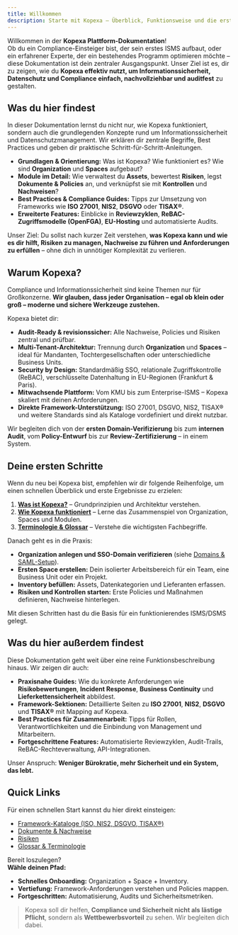 ```yaml
---
title: Willkommen
description: Starte mit Kopexa – Überblick, Funktionsweise und die ersten Schritte
---
```


Willkommen in der **Kopexa Plattform-Dokumentation**!  
Ob du ein Compliance-Einsteiger bist, der sein erstes ISMS aufbaut, oder ein erfahrener Experte, der ein bestehendes Programm optimieren möchte – diese Dokumentation ist dein zentraler Ausgangspunkt. Unser Ziel ist es, dir zu zeigen, wie du **Kopexa effektiv nutzt, um Informationssicherheit, Datenschutz und Compliance einfach, nachvollziehbar und auditfest** zu gestalten.

## Was du hier findest

In dieser Dokumentation lernst du nicht nur, wie Kopexa funktioniert, sondern auch die grundlegenden Konzepte rund um Informationssicherheit und Datenschutzmanagement. Wir erklären dir zentrale Begriffe, Best Practices und geben dir praktische Schritt-für-Schritt-Anleitungen.

- **Grundlagen & Orientierung:** Was ist Kopexa? Wie funktioniert es? Wie sind **Organization** und **Spaces** aufgebaut?
- **Module im Detail:** Wie verwaltest du **Assets**, bewertest **Risiken**, legst **Dokumente & Policies** an, und verknüpfst sie mit **Kontrollen** und **Nachweisen**?
- **Best Practices & Compliance Guides:** Tipps zur Umsetzung von Frameworks wie **ISO 27001**, **NIS2**, **DSGVO** oder **TISAX®**.
- **Erweiterte Features:** Einblicke in **Reviewzyklen**, **ReBAC-Zugriffsmodelle (OpenFGA)**, **EU-Hosting** und automatisierte Audits.

Unser Ziel: Du sollst nach kurzer Zeit verstehen, **was Kopexa kann und wie es dir hilft, Risiken zu managen, Nachweise zu führen und Anforderungen zu erfüllen** – ohne dich in unnötiger Komplexität zu verlieren.

## Warum Kopexa?

Compliance und Informationssicherheit sind keine Themen nur für Großkonzerne. **Wir glauben, dass jeder Organisation – egal ob klein oder groß – moderne und sichere Werkzeuge zustehen.**

Kopexa bietet dir:

- **Audit-Ready & revisionssicher:** Alle Nachweise, Policies und Risiken zentral und prüfbar.
- **Multi-Tenant-Architektur:** Trennung durch **Organization** und **Spaces** – ideal für Mandanten, Tochtergesellschaften oder unterschiedliche Business Units.
- **Security by Design:** Standardmäßig SSO, relationale Zugriffskontrolle (ReBAC), verschlüsselte Datenhaltung in EU-Regionen (Frankfurt & Paris).
- **Mitwachsende Plattform:** Vom KMU bis zum Enterprise-ISMS – Kopexa skaliert mit deinen Anforderungen.
- **Direkte Framework-Unterstützung:** ISO 27001, DSGVO, NIS2, TISAX® und weitere Standards sind als Kataloge vordefiniert und direkt nutzbar.

Wir begleiten dich von der **ersten Domain-Verifizierung** bis zum **internen Audit**, vom **Policy-Entwurf** bis zur **Review-Zertifizierung** – in einem System.

## Deine ersten Schritte

Wenn du neu bei Kopexa bist, empfehlen wir dir folgende Reihenfolge, um einen schnellen Überblick und erste Ergebnisse zu erzielen:

1. **[Was ist Kopexa?](./was-ist-kopexa.mdx)** – Grundprinzipien und Architektur verstehen.
2. **[Wie Kopexa funktioniert](./wie-kopexa-funktioniert.mdx)** – Lerne das Zusammenspiel von Organization, Spaces und Modulen.
3. **[Terminologie & Glossar](./quickstart/glossary/glossary.mdx)** – Verstehe die wichtigsten Fachbegriffe.

Danach geht es in die Praxis:

- **Organization anlegen und SSO-Domain verifizieren** (siehe [Domains & SAML-Setup](./quickstart/organization/domains/index.mdx)).
- **Ersten Space erstellen:** Dein isolierter Arbeitsbereich für ein Team, eine Business Unit oder ein Projekt.
- **Inventory befüllen:** Assets, Datenkategorien und Lieferanten erfassen.
- **Risiken und Kontrollen starten:** Erste Policies und Maßnahmen definieren, Nachweise hinterlegen.

Mit diesen Schritten hast du die Basis für ein funktionierendes ISMS/DSMS gelegt.

## Was du hier außerdem findest

Diese Dokumentation geht weit über eine reine Funktionsbeschreibung hinaus. Wir zeigen dir auch:

- **Praxisnahe Guides:** Wie du konkrete Anforderungen wie **Risikobewertungen**, **Incident Response**, **Business Continuity** und **Lieferkettensicherheit** abbildest.
- **Framework-Sektionen:** Detaillierte Seiten zu **ISO 27001**, **NIS2**, **DSGVO** und **TISAX®** mit Mapping auf Kopexa.
- **Best Practices für Zusammenarbeit:** Tipps für Rollen, Verantwortlichkeiten und die Einbindung von Management und Mitarbeitern.
- **Fortgeschrittene Features:** Automatisierte Reviewzyklen, Audit-Trails, ReBAC-Rechteverwaltung, API-Integrationen.

Unser Anspruch: **Weniger Bürokratie, mehr Sicherheit und ein System, das lebt.**

## Quick Links

Für einen schnellen Start kannst du hier direkt einsteigen:

- [Framework-Kataloge (ISO, NIS2, DSGVO, TISAX®)](../catalogs/index.mdx)  
- [Dokumente & Nachweise](./compliance/documents/index.mdx)  
- [Risiken](./compliance/risks/index.mdx)  
- [Glossar & Terminologie](./quickstart/glossary/glossary.mdx)

Bereit loszulegen?  
**Wähle deinen Pfad:**

- **Schnelles Onboarding:** Organization + Space + Inventory.
- **Vertiefung:** Framework-Anforderungen verstehen und Policies mappen.
- **Fortgeschritten:** Automatisierung, Audits und Sicherheitsmetriken.

> Kopexa soll dir helfen, **Compliance und Sicherheit nicht als lästige Pflicht**, sondern als **Wettbewerbsvorteil** zu sehen. Wir begleiten dich dabei.
